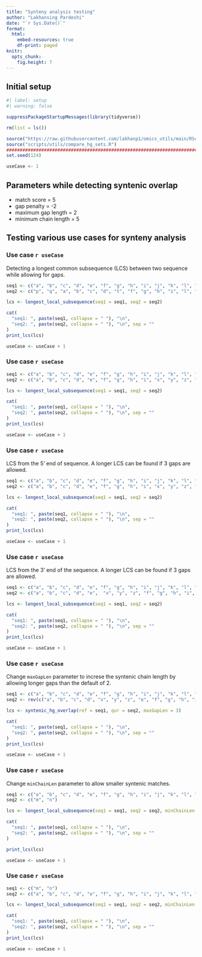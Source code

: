 ```yaml
---
title: "Synteny analysis testing"
author: "Lakhansing Pardeshi"
date: "`r Sys.Date()`"
format: 
  html: 
    embed-resources: true
    df-print: paged
knitr: 
  opts_chunk:
    fig.height: 7
---
```


## Initial setup

```r
#| label: setup
#| warning: false

suppressPackageStartupMessages(library(tidyverse))

rm(list = ls())

source("https://raw.githubusercontent.com/lakhanp1/omics_utils/main/RScripts/utils.R")
source("scripts/utils/compare_hg_sets.R")
################################################################################
set.seed(124)

useCase <- 1
```

## Parameters while detecting syntenic overlap

- match score = 5
- gap penalty = -2
- maximum gap length = 2
- minimum chain length = 5

## Testing various use cases for synteny analysis

### Use case `r useCase`

Detecting a longest common subsequence (LCS) between two sequence while allowing
for gaps.

```r
seq1 <- c("a", "b", "c", "d", "e", "f", "g", "h", "i", "j", "k", "l", "m", "n", "o", "r", "s", "t")
seq2 <- c("p", "q", "a", "b", "c", "d", "t", "f", "g", "h", "i", "l", "m", "n", "x", "y", "z", "i", "j", "k")

lcs <- longest_local_subsequence(seq1 = seq1, seq2 = seq2)
```

```r
cat(
  "seq1: ", paste(seq1, collapse = " "), "\n",
  "seq2: ", paste(seq2, collapse = " "), "\n", sep = ""
)
print_lcs(lcs)

useCase <- useCase + 1
```

### Use case `r useCase`

```r
seq1 <- c("a", "b", "c", "d", "e", "f", "g", "h", "i", "j", "k", "l", "m", "n", "o", "p", "q", "r", "s", "t")
seq2 <- c("a", "b", "c", "d", "e", "f", "g", "h", "i", "x", "y", "z", "i", "j", "k")

lcs <- longest_local_subsequence(seq1 = seq1, seq2 = seq2)
```

```r
cat(
  "seq1: ", paste(seq1, collapse = " "), "\n",
  "seq2: ", paste(seq2, collapse = " "), "\n", sep = ""
)
print_lcs(lcs)

useCase <- useCase + 1
```

### Use case `r useCase`

LCS from the 5' end of sequence. A longer LCS can be found if 3 gaps are allowed.

```r
seq1 <- c("a", "b", "c", "d", "e", "f", "g", "h", "i", "j", "k", "l", "m", "n", "o", "p", "q", "r", "s", "t")
seq2 <- c("a", "b", "c", "d", "e", "f", "g", "h", "i", "x", "y", "z", "i", "j", "k", "l", "m")

lcs <- longest_local_subsequence(seq1 = seq1, seq2 = seq2)
```

```r
cat(
  "seq1: ", paste(seq1, collapse = " "), "\n",
  "seq2: ", paste(seq2, collapse = " "), "\n", sep = ""
)
print_lcs(lcs)

useCase <- useCase + 1
```

### Use case `r useCase`

LCS from the 3' end of the sequence. A longer LCS can be found if 3 gaps are allowed.

```r
seq1 <- c("a", "b", "c", "d", "e", "f", "g", "h", "i", "j", "k", "l", "m", "n", "o", "p", "q", "r", "s", "t")
seq2 <- c("a", "b", "c", "d", "e",  "x", "y", "z", "f", "g", "h", "i", "j", "k", "l", "m")

lcs <- longest_local_subsequence(seq1 = seq1, seq2 = seq2)
```

```r
cat(
  "seq1: ", paste(seq1, collapse = " "), "\n",
  "seq2: ", paste(seq2, collapse = " "), "\n", sep = ""
)
print_lcs(lcs)

useCase <- useCase + 1
```

### Use case `r useCase`

Change `maxGapLen` parameter to increse the syntenic chain length by allowing
longer gaps than the default of 2.

```r
seq1 <- c("a", "b", "c", "d", "e", "f", "g", "h", "i", "j", "k", "l", "m", "n", "o", "p", "q", "r", "s", "t")
seq2 <- rev(c("a", "b", "c", "d", "x", "y", "z", "e", "f", "g", "h", "i", "j", "k", "l", "m"))

lcs <- syntenic_hg_overlap(ref = seq1, qur = seq2, maxGapLen = 3)
```

```r
cat(
  "seq1: ", paste(seq1, collapse = " "), "\n",
  "seq2: ", paste(seq2, collapse = " "), "\n", sep = ""
)
print_lcs(lcs)

useCase <- useCase + 1
```


### Use case `r useCase`

Change `minChainLen` parameter to allow smaller syntenic matches.

```r
seq1 <- c("a", "b", "c", "d", "e", "f", "g", "h", "i", "j", "k", "l", "m", "n", "o", "p", "q", "r", "s", "t")
seq2 <- c("m", "n")

lcs <- longest_local_subsequence(seq1 = seq1, seq2 = seq2, minChainLen = 2)

```

```r
cat(
  "seq1: ", paste(seq1, collapse = " "), "\n",
  "seq2: ", paste(seq2, collapse = " "), "\n", sep = ""
)

print_lcs(lcs)

useCase <- useCase + 1
```

### Use case `r useCase`

```r
seq1 <- c("m", "n")
seq2 <- c("a", "b", "c", "d", "e", "f", "g", "h", "i", "j", "k", "l", "m", "n", "o", "p", "q", "r", "s", "t")

lcs <- longest_local_subsequence(seq1 = seq1, seq2 = seq2, minChainLen = 2)
```

```r
cat(
  "seq1: ", paste(seq1, collapse = " "), "\n",
  "seq2: ", paste(seq2, collapse = " "), "\n", sep = ""
)
print_lcs(lcs)

useCase <- useCase + 1
```
